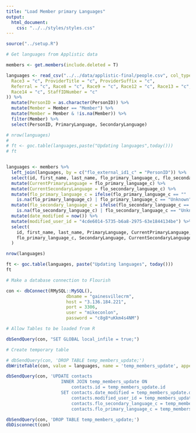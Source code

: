```yaml
---
title: "Load Member primary Languages"
output:
  html_document:
    css: "../../styles/styles.css"
---
```

```r
source("../setup.R")
```
```r
# Get languages from Applistic data

members <- get.members(include.deleted = T)

languages <- read_csv("../../data/applistic-final/people.csv", col_types = list(
  Race3 = "c", ProviderTitle = "c", ProviderSuffix = "c",
  Referral = "c", Race8 = "c", Race9 = "c", Race12 = "c", Race13 = "c",
  Race14 = "c", StaffIDNumber = "c"
)) %>%
  mutate(PersonID = as.character(PersonID)) %>%
  mutate(Member = Member == "Member") %>%
  mutate(Member = Member & !is.na(Member)) %>%
  filter(Member) %>%
  select(PersonID, PrimaryLanguage, SecondaryLanguage)

# nrow(languages)
#
# ft <- goc.table(languages,paste("Updating languages",today()))
# ft


languages <- members %>%
  left_join(languages, by = c("flo_external_id1_c" = "PersonID")) %>%
  select(id, first_name, last_name, flo_primary_language_c, flo_secondary_language_c, PrimaryLanguage, SecondaryLanguage) %>%
  mutate(CurrentPrimaryLanguage = flo_primary_language_c) %>%
  mutate(CurrentSecondaryLanguage = flo_secondary_language_c) %>%
  mutate(flo_primary_language_c = ifelse(flo_primary_language_c == "" |
    is.na(flo_primary_language_c) | flo_primary_language_c == "Unknown", PrimaryLanguage, flo_primary_language_c)) %>%
  mutate(flo_secondary_language_c = ifelse(flo_secondary_language_c == "" |
    is.na(flo_secondary_language_c) | flo_secondary_language_c == "Unknown", SecondaryLanguage, flo_secondary_language_c)) %>%
  mutate(date_modified = now()) %>%
  mutate(modified_user_id = "4cde6014-5735-b6a8-2975-63e1844134be") %>%
  select(
    id, first_name, last_name, PrimaryLanguage, CurrentPrimaryLanguage,
    flo_primary_language_c, SecondaryLanguage, CurrentSecondaryLanguage, flo_secondary_language_c, modified_user_id, date_modified
  )

nrow(languages)

ft <- goc.table(languages, paste("Updating languages", today()))
ft
```
``` r
# Make a database connection to Flourish

con <- dbConnect(RMySQL::MySQL(),
                       dbname = "gainesvillecrm",
                       host = "3.136.184.221",
                       port = 3306,
                       user = "mikeconlon",
                       password = "c8g8*uKkm4s4NM")

# Allow Tables to be loaded from R

dbSendQuery(con, "SET GLOBAL local_infile = true;")

# Create temporary table

# dbSendQuery(con, 'DROP TABLE temp_members_update;')
dbWriteTable(con, value = languages, name = 'temp_members_update', append = F, row.names = F)

dbSendQuery(con, 'UPDATE contacts
                     INNER JOIN temp_members_update ON
                         contacts.id = temp_members_update.id
                     SET contacts.date_modified = temp_members_update.date_modified,
                         contacts.modified_user_id = temp_members_update.modified_user_id,
                         contacts.flo_secondary_language_c = temp_members_update.flo_secondary_language_c,
                         contacts.flo_primary_language_c = temp_members_update.flo_primary_language_c;')

dbSendQuery(con, 'DROP TABLE temp_members_update;')
dbDisconnect(con)
```
